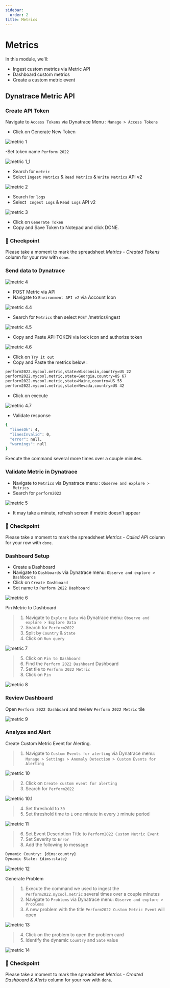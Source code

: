 ---
sidebar:
  order: 2
title: Metrics
---

# Metrics

In this module, we'll:

- Ingest custom metrics via Metric API
- Dashboard custom metrics
- Create a custom metric event

## Dynatrace Metric API

### Create API Token

Navigate to `Access Tokens` via Dynatrace Menu : `Manage > Access Tokens`

- Click on Generate New Token

![metric 1](/src/img/metric_1.png)

-Set token name `Perform 2022`

![metric 1_1](/src/img/metric_1_1.png)

- Search for `metric`
- Select `Ingest Metrics` & `Read Metrics` & `Write Metrics` API v2

![metric 2](/src/img/metric_2.png)

- Search for `logs`
- Select ` Ingest Logs` & `Read Logs` API v2

![metric 3](/src/img/metric_3.png)

- Click on `Generate Token`
- Copy and Save Token to Notepad and click DONE.

### :checkered_flag: Checkpoint

Please take a moment to mark the spreadsheet _Metrics - Created Tokens_ column for your row with `done`.

### Send data to Dynatrace

![metric 4](/src/img/metric_4.png)

- POST Metric via API
- Navigate to `Environment API v2` via Account Icon

![metric 4.4](/src/img/metric_4.4.png)

- Search for `Metrics` then select `POST` /metrics/ingest

![metric 4.5](/src/img/metric_4.5.png)

- Copy and Paste API-TOKEN via lock icon and authorize token

![metric 4.6](/src/img/metric_4.6.png)

- Click on `Try it out`
- Copy and Paste the metrics below :

```bash
perform2022.mycool.metric,state=Wisconsin,country=US 22
perform2022.mycool.metric,state=Georgia,country=US 67
perform2022.mycool.metric,state=Maine,country=US 55
perform2022.mycool.metric,state=Nevada,country=US 42
```

- Click on execute

![metric 4.7](/src/img/metric_4.7.png)

- Validate response

```bash
{
  "linesOk": 4,
  "linesInvalid": 0,
  "error": null,
  "warnings": null
}
```

Execute the command several more times over a couple minutes.

### Validate Metric in Dynatrace

- Navigate to `Metrics` via Dynatrace menu : `Observe and explore > Metrics`
- Search for `perform2022`

![metric 5](/src/img/metric_5.png)

- It may take a minute, refresh screen if metric doesn't appear

### :checkered_flag: Checkpoint

Please take a moment to mark the spreadsheet _Metrics - Called API_ column for your row with `done`.

### Dashboard Setup

- Create a Dashboard
- Navigate to `Dashboards` via Dynatrace menu: `Observe and explore > Dashboards`
- Click on `Create Dashboard`
- Set name to `Perform 2022 Dashboard`

![metric 6](/src/img/metric_6.png)

Pin Metric to Dashboard

> 1. Navigate to `Explore Data` via Dynatrace menu: `Observe and explore > Explore Data`
> 2. Search for `Perform2022`
> 3. Split by `Country` & `State`
> 4. Click on `Run query`

![metric 7](/src/img/metric_7.png)

> 5. Click on `Pin to Dashboard`
> 6. Find the `Perform 2022 Dashboard` Dashboard
> 7. Set tile to `Perform 2022 Metric`
> 8. Click on `Pin`

![metric 8](/src/img/metric_8.png)

### Review Dashboard

Open `Perform 2022 Dashboard` and review `Perform 2022 Metric` tile

![metric 9](/src/img/metric_9.png)

### Analyze and Alert

Create Custom Metric Event for Alerting.

> 1. Navigate to `Custom Events for alerting` via Dynatrace menu: `Manage > Settings > Anomaly Detection > Custom Events for Alerting`

![metric 10](/src/img/metric_10.png)

> 2. Click on `Create custom event for alerting`
> 3. Search for `Perform2022`

![metric 10.1](/src/img/metric_10.1.png)

> 4. Set threshold to `30`
> 5. Set threshold time to `1` one minute in every `3` minute period

![metric 11](/src/img/metric_11.png)

> 6. Set Event Description Title to `Perform2022 Custom Metric Event`
> 7. Set Severity to `Error`
> 8. Add the following to message

```bash
Dynamic Country: {dims:country}
Dynamic State: {dims:state}
```

![metric 12](/src/img/metric_12.png)

Generate Problem

> 1. Execute the command we used to ingest the `Perform2022.mycool.metric` several times over a couple minutes
> 2. Navigate to `Problems` via Dynatrace menu: `Observe and explore > Problems`
> 3. A new problem with the title `Perform2022 Custom Metric Event` will open

![metric 13](/src/img/metric_13.png)

> 4. Click on the problem to open the problem card
> 5. Identify the dynamic `Country` and `Sate` value

![metric 14](/src/img/metric_14.png)

### :checkered_flag: Checkpoint

Please take a moment to mark the spreadsheet _Metrics - Created Dashboard & Alerts_ column for your row with `done`.
